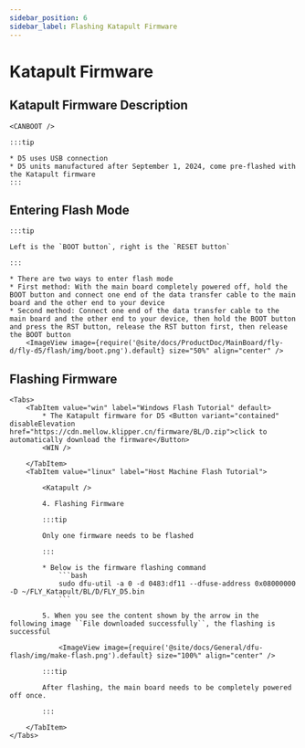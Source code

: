 ```yaml
---
sidebar_position: 6
sidebar_label: Flashing Katapult Firmware
---
```





# Katapult Firmware

## Katapult Firmware Description

    <CANBOOT />

    :::tip

    * D5 uses USB connection
    * D5 units manufactured after September 1, 2024, come pre-flashed with the Katapult firmware
    :::

## Entering Flash Mode

    :::tip

    Left is the `BOOT button`, right is the `RESET button`

    :::

    * There are two ways to enter flash mode
    * First method: With the main board completely powered off, hold the BOOT button and connect one end of the data transfer cable to the main board and the other end to your device
    * Second method: Connect one end of the data transfer cable to the main board and the other end to your device, then hold the BOOT button and press the RST button, release the RST button first, then release the BOOT button
        <ImageView image={require('@site/docs/ProductDoc/MainBoard/fly-d/fly-d5/flash/img/boot.png').default} size="50%" align="center" />

## Flashing Firmware
    <Tabs>
        <TabItem value="win" label="Windows Flash Tutorial" default>
            * The Katapult firmware for D5 <Button variant="contained" disableElevation href="https://cdn.mellow.klipper.cn/firmware/BL/D.zip">click to automatically download the firmware</Button>
            <WIN />

        </TabItem>
        <TabItem value="linux" label="Host Machine Flash Tutorial">

            <Katapult />

            4. Flashing Firmware

            :::tip

            Only one firmware needs to be flashed

            :::

            * Below is the firmware flashing command
                ```bash
                sudo dfu-util -a 0 -d 0483:df11 --dfuse-address 0x08000000 -D ~/FLY_Katapult/BL/D/FLY_D5.bin
                ```

            5. When you see the content shown by the arrow in the following image ``File downloaded successfully``, the flashing is successful

                <ImageView image={require('@site/docs/General/dfu-flash/img/make-flash.png').default} size="100%" align="center" />

            :::tip

            After flashing, the main board needs to be completely powered off once.

            :::

        </TabItem>
    </Tabs>